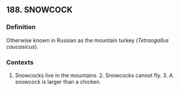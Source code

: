 ## 188. SNOWCOCK
### Definition
Otherwise known in Russian as the mountain turkey (<i>Tetraogallus caucasicus</i>).

### Contexts
1. Snowcocks live in the mountains. 2. Snowcocks cannot fly. 3. A snowcock is larger than a chicken.


